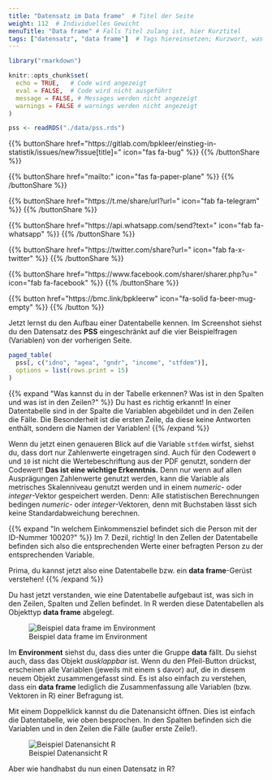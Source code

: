 ```yaml
---
title: "Datensatz im Data frame"  # Titel der Seite
weight: 112  # Individuelles Gewicht 
menuTitle: "Data frame" # Falls Titel zulang ist, hier Kurztitel
tags: ["datensatz", "data frame"]  # Tags hiereinsetzen; Kurzwort, was auf der Seite passsiert
---
```


```r
library("rmarkdown")

knitr::opts_chunk$set(
  echo = TRUE,   # Code wird angezeigt
  eval = FALSE,  # Code wird nicht ausgeführt
  message = FALSE, # Messages werden nicht angezeigt
  warnings = FALSE # warnings werden nicht angezeigt
)

pss <- readRDS("./data/pss.rds")   
```

{{% buttonShare href=\"https\:\/\/gitlab.com\/bpkleer\/einstieg-in-statistik\/issues\/new?issue[title]=\" icon=\"fas fa-bug\" %}} {{% /buttonShare %}} 

{{% buttonShare href=\"mailto\:\" icon=\"fas fa-paper-plane\" %}} {{% /buttonShare %}}

{{% buttonShare href=\"https\:\/\/t.me\/share\/url?url=\" icon=\"fab fa-telegram\" %}} {{% /buttonShare %}}

{{% buttonShare href=\"https\:\/\/api.whatsapp.com\/send?text=\" icon=\"fab fa-whatsapp\" %}} {{% /buttonShare %}}

{{% buttonShare href=\"https\:\/\/twitter.com\/share?url=\" icon=\"fab fa-x-twitter\" %}} {{% /buttonShare %}}

{{% buttonShare href=\"https\:\/\/www.facebook.com\/sharer\/sharer.php?u=\" icon=\"fab fa-facebook\" %}} {{% /buttonShare %}}

{{% button href=\"https\:\/\/bmc.link\/bpkleerw\" icon=\"fa-solid fa-beer-mug-empty\" %}} {{% /button %}}

Jetzt lernst du den Aufbau einer Datentabelle kennen. Im Screenshot siehst du den Datensatz des **PSS** eingeschränkt auf die vier Beispielfragen (Variablen) von der vorherigen Seite. 

```r
paged_table(
  pss[, c("idno", "agea", "gndr", "income", "stfdem")],
  options = list(rows.print = 15)
)
```

{{% expand \"Was kannst du in der Tabelle erkennen? Was ist in den Spalten und was ist in den Zeilen?\" %}}
Du hast es richtig erkannt! In einer Datentabelle sind in der Spalte die Variablen abgebildet und in den Zeilen die Fälle. Die Besonderheit ist die ersten Zeile, da diese keine Antworten enthält, sondern die Namen der Variablen!
{{% /expand %}}

Wenn du jetzt einen genaueren Blick auf die Variable `stfdem` wirfst, siehst du, dass dort nur Zahlenwerte eingetragen sind. Auch für den Codewert `0` und `10` ist nicht die Wertebeschriftung aus der PDF genutzt, sondern der Codewert! **Das ist eine wichtige Erkenntnis.** Denn nur wenn auf allen Ausprägungen Zahlenwerte genutzt werden, kann die Variable als metrisches Skalenniveau genutzt werden und in einem *numeric*- oder *integer*-Vektor gespeichert werden. Denn: Alle statistischen Berechnungen bedingen *numeric*- oder *integer*-Vektoren, denn mit Buchstaben lässt sich keine Standardabweichung berechnen. 


{{% expand \"In welchem Einkommensziel befindet sich die Person mit der ID-Nummer 10020?\" %}}
Im 7. Dezil, richtig! In den Zellen der Datentabelle befinden sich also die entsprechenden Werte einer befragten Person zu der entsprechenden Variable. 

Prima, du kannst jetzt also eine Datentabelle bzw. ein **data frame**-Gerüst verstehen!
{{% /expand %}}

Du hast jetzt verstanden, wie eine Datentabelle aufgebaut ist, was sich in den Zeilen, Spalten und Zellen befindet. In R werden diese Datentabellen als Objekttyp **data frame** abgelegt. 

![Beispiel data frame im Environment](../img/df1.png)

Im **Environment** siehst du, dass dies unter die Gruppe **data** fällt. Du siehst auch, dass das Objekt *ausklappbar* ist. Wenn du den Pfeil-Button drückst, erscheinen alle Variablen (jeweils mit einem `$` davor) auf, die in diesem neuem Objekt zusammengefasst sind. Es ist also einfach zu verstehen, dass ein **data frame** lediglich die Zusammenfassung alle Variablen (bzw. Vektoren in R) einer Befragung ist. 

Mit einem Doppelklick kannst du die Datenansicht öffnen. Dies ist einfach die Datentabelle, wie oben besprochen. In den Spalten befinden sich die Variablen und in den Zeilen die Fälle (außer erste Zeile!).

![Beispiel Datenansicht R](../img/df3.png)

Aber wie handhabst du nun einen Datensatz in R?
